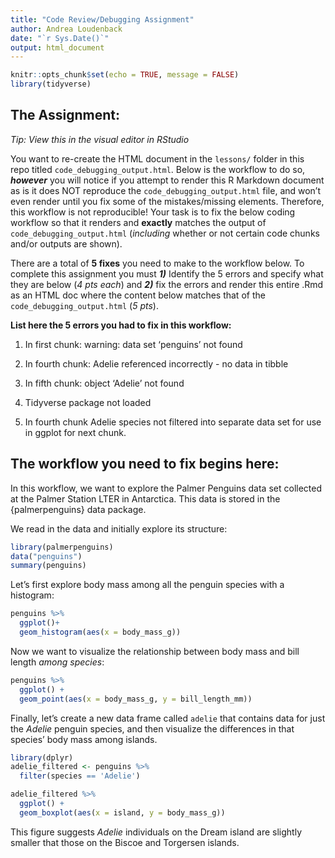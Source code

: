 ```yaml
---
title: "Code Review/Debugging Assignment"
author: Andrea Loudenback 
date: "`r Sys.Date()`"
output: html_document
---
```


```r
knitr::opts_chunk$set(echo = TRUE, message = FALSE)
library(tidyverse)
```

## The Assignment:

*Tip: View this in the visual editor in RStudio*

You want to re-create the HTML document in the `lessons/` folder in this repo titled `code_debugging_output.html`. Below is the workflow to do so, ***however*** you will notice if you attempt to render this R Markdown document as is it does NOT reproduce the `code_debugging_output.html` file, and won't even render until you fix some of the mistakes/missing elements. Therefore, this workflow is not reproducible! Your task is to fix the below coding workflow so that it renders and **exactly** matches the output of `code_debugging_output.html` (*including* whether or not certain code chunks and/or outputs are shown).

There are a total of **5 fixes** you need to make to the workflow below. To complete this assignment you must ***1)*** Identify the 5 errors and specify what they are below (*4 pts each*) and ***2)*** fix the errors and render this entire .Rmd as an HTML doc where the content below matches that of the `code_debugging_output.html` (*5 pts*).

**List here the 5 errors you had to fix in this workflow:**

1.  In first chunk: warning: data set 'penguins' not found 

2.  In fourth chunk: Adelie referenced incorrectly - no data in tibble 

3.  In fifth chunk: object 'Adelie' not found 

4.  Tidyverse package not loaded 

5.  In fourth chunk Adelie species not filtered into separate data set for use in ggplot for next chunk. 

## The workflow you need to fix begins here:

In this workflow, we want to explore the Palmer Penguins data set collected at the Palmer Station LTER in Antarctica. This data is stored in the {palmerpenguins} data package.

We read in the data and initially explore its structure:

```r
library(palmerpenguins)
data("penguins")
summary(penguins)
```

Let's first explore body mass among all the penguin species with a histogram:

```r
penguins %>% 
  ggplot()+
  geom_histogram(aes(x = body_mass_g))
```

Now we want to visualize the relationship between body mass and bill length *among species*:

```r
penguins %>%
  ggplot() +
  geom_point(aes(x = body_mass_g, y = bill_length_mm))
```

Finally, let's create a new data frame called `adelie` that contains data for just the *Adelie* penguin species, and then visualize the differences in that species' body mass among islands.

```r
library(dplyr)
adelie_filtered <- penguins %>% 
  filter(species == 'Adelie')
```

```r
adelie_filtered %>% 
  ggplot() +
  geom_boxplot(aes(x = island, y = body_mass_g))
```

This figure suggests *Adelie* individuals on the Dream island are slightly smaller that those on the Biscoe and Torgersen islands.
